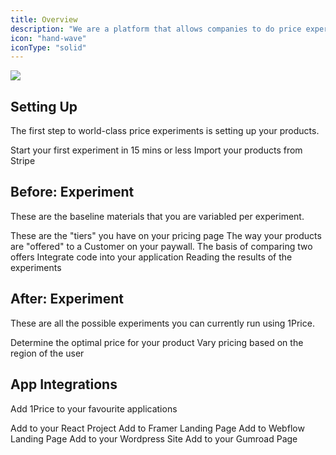 ```yaml
---
title: Overview
description: "We are a platform that allows companies to do price experiments at scale. Simply connect your Stripe account, and launch your first experiment. [🧪]"
icon: "hand-wave"
iconType: "solid"
---
```


<Frame>
  <img src="/images/Hero.png" style={{ borderRadius: "0.5rem" }} />
</Frame>

## Setting Up

The first step to world-class price experiments is setting up your products.

<CardGroup cols={2}>
  <Card title="Quick Start" icon="bolt" iconType="solid" href="/quickStart">
    Start your first experiment in 15 mins or less
  </Card>
  <Card
    title="Connect: Stripe Account"
    icon="stripe-s"
    href="/quickStart#2-connect-stripe-1-min"
  >
    Import your products from Stripe
  </Card>
</CardGroup>

## Before: Experiment

These are the baseline materials that you are variabled per experiment.

<CardGroup cols={2}>
  <Card
    title="Build: Plans"
    icon="bookmark"
    iconType="solid"
    href="build/plans"
  >
    These are the "tiers" you have on your pricing page
  </Card>
  <Card title="Build: Offers" icon="cube" iconType="solid" href="build/offers">
    The way your products are "offered" to a Customer on your paywall.
  </Card>
  <Card
    title="Build: Experiment"
    icon="flask"
    iconType="solid"
    href="build/firstExp"
  >
    The basis of comparing two offers
  </Card>
  <Card
    title="Build: Code to App"
    icon="gear-code"
    iconType="solid"
    href="build/code"
  >
    Integrate code into your application
  </Card>
</CardGroup>
<Card
  title="Determine: Results"
  icon="square-poll-vertical"
  iconType="solid"
  href="build/results"
>
  Reading the results of the experiments
</Card>

## After: Experiment

These are all the possible experiments you can currently run using 1Price.

<CardGroup cols={2}>
  <Card
    title="Increase Prices"
    icon="arrow-up-right-dots"
    iconType="solid"
    href="test/increase"
  >
    Determine the optimal price for your product
  </Card>
  <Card
    title="Localized Pricing"
    icon="earth-americas"
    iconType="solid"
    href="test/localized"
  >
    Vary pricing based on the region of the user
  </Card>
</CardGroup>

## App Integrations

Add 1Price to your favourite applications

<CardGroup cols={2}>
  <Card title="React / Next.js" icon="react" href="integrations/react">
    Add to your React Project
  </Card>
  <Card title="Framer" icon="f" href="integrations/framer">
    Add to Framer Landing Page
  </Card>
  <Card title="Webflow" icon="webflow" href="integrations/webflow">
    Add to Webflow Landing Page
  </Card>
  <Card title="Wordpress" icon="wordpress" href="integrations/webflow">
    Add to your Wordpress Site
  </Card>
  <Card title="Gumroad" icon="teeth" href="integrations/gumroad">
    Add to your Gumroad Page
  </Card>
</CardGroup>
